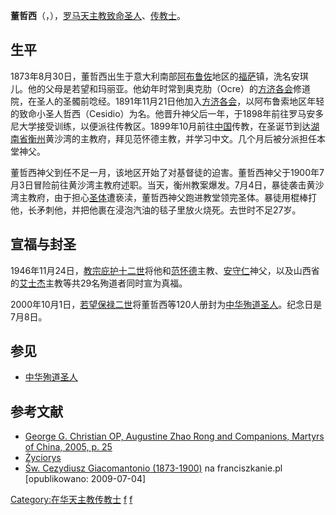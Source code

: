 {{Infobox Saint
|name=聖董哲西<br />Saint Cesidio Giacomantonio
|birth_date=1873年8月30日
|death_date={{death date and age|1900|7|4|1873|8|30}}
|feast_day=
|venerated_in=
|image=Saint Céside de Fossa.jpg
|imagesize=200px
|caption=
|birth_place={{ITA}}[[阿布魯佐|阿布魯佐]]
|death_place={{QING}}[[湖南省|湖南省]][[衡州|衡州]]
|titles=殉教者
|beatified_date=1946年11月24日
|beatified_place=
|beatified_by=[[教宗|教宗]][[庇護十二世|庇護十二世]]
|canonized_date=2000年10月1日
|canonized_place=
|canonized_by=[[教宗|教宗]][[若望保祿二世|若望保祿二世]]
|attributes=
|patronage=
|major_shrine=
|suppressed_date=
|issues=
}}

'''董哲西'''（{{lang-it|Cesidio Giacomantonio}}，{{bd|1873年|8月30日|1900年|7月4日}}），[[基督教圣人列表|罗马天主教致命圣人]]、[[传教士|传教士]]。

== 生平 ==
1873年8月30日，董哲西出生于意大利南部[[阿布鲁佐|阿布鲁佐]]地区的[[福萨|福萨]]镇，洗名安琪儿。他的父母是若望和玛丽亚。他幼年时常到奥克肋（Ocre）的[[方济各会|方济各会]]修道院，在圣人的圣髑前唸经。1891年11月21日他加入[[方济各会|方济各会]]，以阿布鲁索地区年轻的致命小圣人哲西（Cesidio）为名。他晋升神父后一年，于1898年前往罗马安多尼大学接受训练，以便派往传教区。1899年10月前往[[中国|中国]]传教，在圣诞节到达[[湖南省|湖南省]][[衡阳|衡州]]黄沙湾的主教府，拜见范怀德主教，并学习中文。几个月后被分派担任本堂神父。

董哲西神父到任不足一月，该地区开始了对基督徒的迫害。董哲西神父于1900年7月3日冒险前往黄沙湾主教府述职。当天，衡州教案爆发。7月4日，暴徒袭击黄沙湾主教府，由于担心[[圣体|圣体]]遭亵渎，董哲西神父跑进教堂领完圣体。暴徒用棍棒打他，长矛刺他，并把他裹在浸泡汽油的毯子里放火烧死。去世时不足27岁。

== 宣福与封圣==
1946年11月24日，[[教宗庇护十二世|教宗庇护十二世]]将他和[[范怀德|范怀德]]主教、[[安守仁|安守仁]]神父，以及山西省的[[艾士杰|艾士杰]]主教等共29名殉道者同时宣为真福。

2000年10月1日，[[若望保禄二世|若望保禄二世]]将董哲西等120人册封为[[中华殉道圣人|中华殉道圣人]]。纪念日是7月8日。

== 参见 ==
* [[中华殉道圣人|中华殉道圣人]]

== 参考文献 ==
* [https://web.archive.org/web/20150924060722/http://www.op-stjoseph.org/resources/publications/chinamartyrs.pdf George G. Christian OP, Augustine Zhao Rong and Companions, Martyrs of China, 2005, p. 25] {{lang|en}}
* [https://web.archive.org/web/20050211125940/http://chinesemartyrs.org/chinese_saints/94-e.htm Życiorys] {{lang|en}}
* [http://franciszkanie.pl/news.php?id=6453 Św. Cezydiusz Giacomantonio (1873-1900)]{{dead link|date=2018年4月 |bot=InternetArchiveBot |fix-attempted=yes }} na franciszkanie.pl [opublikowano: 2009-07-04]

{{DEFAULTSORT:Giacomantonio, Cezydiusz}}
[[Category:在华天主教传教士|Category:在华天主教传教士]]
[[Category:清朝基督教殉道者|f]]
[[Category:中華殉道聖人|f]]